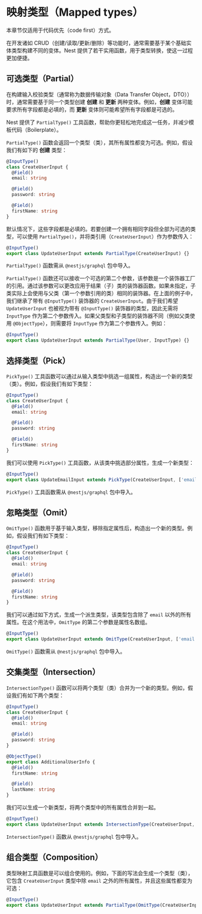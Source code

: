 # 映射类型（Mapped types）

<CalloutInfo type="warning">

本章节仅适用于代码优先（code first）方式。

</CalloutInfo>

在开发诸如 CRUD（创建/读取/更新/删除）等功能时，通常需要基于某个基础实体类型构建不同的变体。Nest 提供了若干实用函数，用于类型转换，使这一过程更加便捷。

## 可选类型（Partial）

在构建输入校验类型（通常称为数据传输对象（Data Transfer Object，DTO））时，通常需要基于同一个类型创建 **创建** 和 **更新** 两种变体。例如，**创建** 变体可能要求所有字段都是必填的，而 **更新** 变体则可能希望所有字段都是可选的。

Nest 提供了 `PartialType()` 工具函数，帮助你更轻松地完成这一任务，并减少模板代码（Boilerplate）。

`PartialType()` 函数会返回一个类型（类），其所有属性都变为可选。例如，假设我们有如下的 **创建** 类型：

```ts
@InputType()
class CreateUserInput {
  @Field()
  email: string

  @Field()
  password: string

  @Field()
  firstName: string
}
```

默认情况下，这些字段都是必填的。若要创建一个拥有相同字段但全部为可选的类型，可以使用 `PartialType()`，并将类引用（`CreateUserInput`）作为参数传入：

```ts
@InputType()
export class UpdateUserInput extends PartialType(CreateUserInput) {}
```

<CalloutInfo>

`PartialType()` 函数需从 `@nestjs/graphql` 包中导入。

</CalloutInfo>

`PartialType()` 函数还可以接收一个可选的第二个参数，该参数是一个装饰器工厂的引用。通过该参数可以更改应用于结果（子）类的装饰器函数。如果未指定，子类实际上会使用与父类（第一个参数引用的类）相同的装饰器。在上面的例子中，我们继承了带有 `@InputType()` 装饰器的 `CreateUserInput`。由于我们希望 `UpdateUserInput` 也被视为带有 `@InputType()` 装饰器的类型，因此无需将 `InputType` 作为第二个参数传入。如果父类型和子类型的装饰器不同（例如父类使用 `@ObjectType`），则需要将 `InputType` 作为第二个参数传入。例如：

```ts
@InputType()
export class UpdateUserInput extends PartialType(User, InputType) {}
```

## 选择类型（Pick）

`PickType()` 工具函数可以通过从输入类型中挑选一组属性，构造出一个新的类型（类）。例如，假设我们有如下类型：

```ts
@InputType()
class CreateUserInput {
  @Field()
  email: string

  @Field()
  password: string

  @Field()
  firstName: string
}
```

我们可以使用 `PickType()` 工具函数，从该类中挑选部分属性，生成一个新类型：

```ts
@InputType()
export class UpdateEmailInput extends PickType(CreateUserInput, ['email'] as const) {}
```

<CalloutInfo>

`PickType()` 工具函数需从 `@nestjs/graphql` 包中导入。

</CalloutInfo>

## 忽略类型（Omit）

`OmitType()` 函数用于基于输入类型，移除指定属性后，构造出一个新的类型。例如，假设我们有如下类型：

```ts
@InputType()
class CreateUserInput {
  @Field()
  email: string

  @Field()
  password: string

  @Field()
  firstName: string
}
```

我们可以通过如下方式，生成一个派生类型，该类型包含除了 `email` 以外的所有属性。在这个用法中，`OmitType` 的第二个参数是属性名数组。

```ts
@InputType()
export class UpdateUserInput extends OmitType(CreateUserInput, ['email'] as const) {}
```

<CalloutInfo>

`OmitType()` 函数需从 `@nestjs/graphql` 包中导入。

</CalloutInfo>

## 交集类型（Intersection）

`IntersectionType()` 函数可以将两个类型（类）合并为一个新的类型。例如，假设我们有如下两个类型：

```ts
@InputType()
class CreateUserInput {
  @Field()
  email: string

  @Field()
  password: string
}

@ObjectType()
export class AdditionalUserInfo {
  @Field()
  firstName: string

  @Field()
  lastName: string
}
```

我们可以生成一个新类型，将两个类型中的所有属性合并到一起。

```ts
@InputType()
export class UpdateUserInput extends IntersectionType(CreateUserInput, AdditionalUserInfo) {}
```

<CalloutInfo>

`IntersectionType()` 函数从 `@nestjs/graphql` 包中导入。

</CalloutInfo>

## 组合类型（Composition）

类型映射工具函数是可以组合使用的。例如，下面的写法会生成一个类型（类），它包含 `CreateUserInput` 类型中除 `email` 之外的所有属性，并且这些属性都变为可选：

```ts
@InputType()
export class UpdateUserInput extends PartialType(OmitType(CreateUserInput, ['email'] as const)) {}
```
